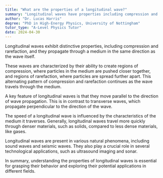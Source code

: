 ```yaml
---
title: "What are the properties of a longitudinal wave?"
summary: "Longitudinal waves have properties including compression and rarefaction, and travel through a medium parallel to the direction of wave propagation."
author: "Dr. Lucas Harris"
degree: "PhD in High-Energy Physics, University of Nottingham"
tutor_type: "A-Level Physics Tutor"
date: 2024-04-30
---
```


Longitudinal waves exhibit distinctive properties, including compression and rarefaction, and they propagate through a medium in the same direction as the wave itself.

These waves are characterized by their ability to create regions of compression, where particles in the medium are pushed closer together, and regions of rarefaction, where particles are spread further apart. This alternating pattern of compression and rarefaction continues as the wave travels through the medium.

A key feature of longitudinal waves is that they move parallel to the direction of wave propagation. This is in contrast to transverse waves, which propagate perpendicular to the direction of the wave.

The speed of a longitudinal wave is influenced by the characteristics of the medium it traverses. Generally, longitudinal waves travel more quickly through denser materials, such as solids, compared to less dense materials, like gases.

Longitudinal waves are present in various natural phenomena, including sound waves and seismic waves. They also play a crucial role in several technological applications, such as ultrasound imaging and sonar.

In summary, understanding the properties of longitudinal waves is essential for grasping their behavior and exploring their potential applications in different fields.
    